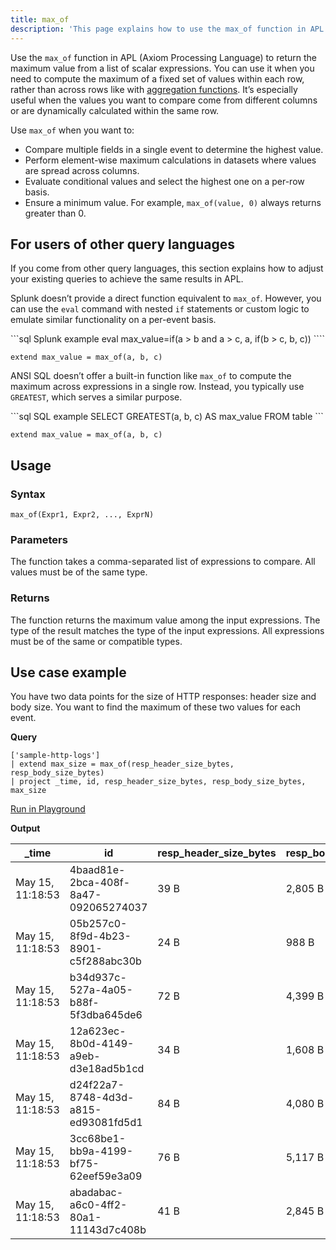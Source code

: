 ```yaml
---
title: max_of
description: 'This page explains how to use the max_of function in APL.'
---
```


Use the `max_of` function in APL (Axiom Processing Language) to return the maximum value from a list of scalar expressions. You can use it when you need to compute the maximum of a fixed set of values within each row, rather than across rows like with [aggregation functions](/apl/aggregation-function/statistical-functions). It’s especially useful when the values you want to compare come from different columns or are dynamically calculated within the same row.

Use `max_of` when you want to:

- Compare multiple fields in a single event to determine the highest value.
- Perform element-wise maximum calculations in datasets where values are spread across columns.
- Evaluate conditional values and select the highest one on a per-row basis.
- Ensure a minimum value. For example, `max_of(value, 0)` always returns greater than 0.

## For users of other query languages

If you come from other query languages, this section explains how to adjust your existing queries to achieve the same results in APL.

<AccordionGroup>
<Accordion title="Splunk SPL users">

Splunk doesn’t provide a direct function equivalent to `max_of`. However, you can use the `eval` command with nested `if` statements or custom logic to emulate similar functionality on a per-event basis.

<CodeGroup>
```sql Splunk example
eval max_value=if(a > b and a > c, a, if(b > c, b, c))
````

```kusto APL equivalent
extend max_value = max_of(a, b, c)
```

</CodeGroup>

</Accordion>
<Accordion title="ANSI SQL users">

ANSI SQL doesn’t offer a built-in function like `max_of` to compute the maximum across expressions in a single row. Instead, you typically use `GREATEST`, which serves a similar purpose.

<CodeGroup>
```sql SQL example
SELECT GREATEST(a, b, c) AS max_value FROM table
```

```kusto APL equivalent
extend max_value = max_of(a, b, c)
```

</CodeGroup>

</Accordion>
</AccordionGroup>

## Usage

### Syntax

```kusto
max_of(Expr1, Expr2, ..., ExprN)
```

### Parameters

The function takes a comma-separated list of expressions to compare. All values must be of the same type.

### Returns

The function returns the maximum value among the input expressions. The type of the result matches the type of the input expressions. All expressions must be of the same or compatible types.

## Use case example

You have two data points for the size of HTTP responses: header size and body size. You want to find the maximum of these two values for each event.

**Query**

```kusto
['sample-http-logs']
| extend max_size = max_of(resp_header_size_bytes, resp_body_size_bytes)
| project _time, id, resp_header_size_bytes, resp_body_size_bytes, max_size
```

[Run in Playground](https://play.axiom.co/axiom-play-qf1k/query?initForm=%7B%22apl%22%3A%22%5B'sample-http-logs'%5D%20%7C%20extend%20max_size%20%3D%20max_of(resp_header_size_bytes%2C%20resp_body_size_bytes)%20%7C%20project%20_time%2C%20id%2C%20resp_header_size_bytes%2C%20resp_body_size_bytes%2C%20max_size%22%7D)

**Output**

| _time            | id                                   | resp_header_size_bytes | resp_body_size_bytes | max_size     |
|------------------|--------------------------------------|------------------------|----------------------|--------------|
| May 15, 11:18:53 | 4baad81e-2bca-408f-8a47-092065274037 | 39 B            | 2,805 B       | 2,805 |
| May 15, 11:18:53 | 05b257c0-8f9d-4b23-8901-c5f288abc30b | 24 B            | 988 B         | 988   |
| May 15, 11:18:53 | b34d937c-527a-4a05-b88f-5f3dba645de6 | 72 B            | 4,399 B       | 4,399 |
| May 15, 11:18:53 | 12a623ec-8b0d-4149-a9eb-d3e18ad5b1cd | 34 B            | 1,608 B       | 1,608 |
| May 15, 11:18:53 | d24f22a7-8748-4d3d-a815-ed93081fd5d1 | 84 B            | 4,080 B       | 4,080 |
| May 15, 11:18:53 | 3cc68be1-bb9a-4199-bf75-62eef59e3a09 | 76 B            | 5,117 B       | 5,117 |
| May 15, 11:18:53 | abadabac-a6c0-4ff2-80a1-11143d7c408b | 41 B            | 2,845 B       | 2,845 |
